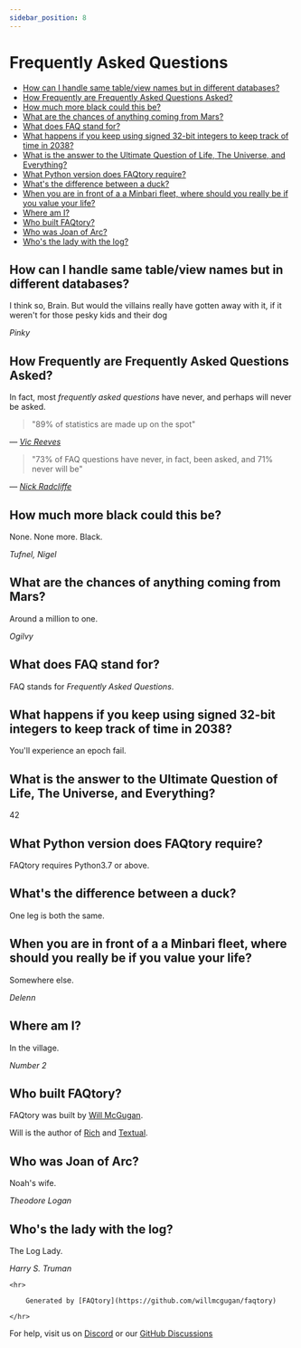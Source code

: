 ```yaml
---
sidebar_position: 8
---
```



# Frequently Asked Questions

- [How can I handle same table/view names but in different databases?](#db-object-name-collision)
- [How Frequently are Frequently Asked Questions Asked?](#how-frequently-are-frequently-asked-questions-asked)
- [How much more black could this be?](#how-much-more-black-could-this-be)
- [What are the chances of anything coming from Mars?](#what-are-the-chances-of-anything-coming-from-mars)
- [What does FAQ stand for?](#what-does-faq-stand-for)
- [What happens if you keep using signed 32-bit integers to keep track of time in 2038?](#what-happens-if-you-keep-using-signed-32-bit-integers-to-keep-track-of-time-in-2038)
- [What is the answer to the Ultimate Question of Life, The Universe, and Everything?](#what-is-the-answer-to-the-ultimate-question-of-life,-the-universe,-and-everything)
- [What Python version does FAQtory require?](#what-python-version-does-faqtory-require)
- [What's the difference between a duck?](#what's-the-difference-between-a-duck)
- [When you are in front of a a Minbari fleet, where should you really be if you value your life?](#when-you-are-in-front-of-a-a-minbari-fleet,-where-should-you-really-be-if-you-value-your-life)
- [Where am I?](#where-am-i)
- [Who built FAQtory?](#who-built-faqtory)
- [Who was Joan of Arc?](#who-was-joan-of-arc)
- [Who's the lady with the log?](#who's-the-lady-with-the-log)

<a name="db-object-name-collision"></a>
## How can I handle same table/view names but in different databases?

I think so, Brain. But would the villains really have gotten away with it, if it weren't for those pesky kids and their dog

<cite>Pinky</cite>

<a name="how-frequently-are-frequently-asked-questions-asked"></a>
## How Frequently are Frequently Asked Questions Asked?

In fact, most *frequently asked questions* have never, and perhaps will
never be asked.

> "89% of statistics are made up on the spot"

— [*Vic Reeves*](https://www.linkedin.com/pulse/89-statistics-made-up-spot-vic-reeves-friend-llp/)

> "73% of FAQ questions have never, in fact, been asked, and 71% never will be"

— [*Nick Radcliffe*](https://github.com/njr0/faqtory/blob/main/questions/frequency.question.md)

<a name="how-much-more-black-could-this-be"></a>
## How much more black could this be?

None. None more. Black.

<cite>Tufnel, Nigel</cite>

<a name="what-are-the-chances-of-anything-coming-from-mars"></a>
## What are the chances of anything coming from Mars?

Around a million to one.

<cite>Ogilvy</cite>

<a name="what-does-faq-stand-for"></a>
## What does FAQ stand for?

FAQ stands for *Frequently Asked Questions*.

<a name="what-happens-if-you-keep-using-signed-32-bit-integers-to-keep-track-of-time-in-2038"></a>
## What happens if you keep using signed 32-bit integers to keep track of time in 2038?

You'll experience an epoch fail.

<a name="what-is-the-answer-to-the-ultimate-question-of-life,-the-universe,-and-everything"></a>
## What is the answer to the Ultimate Question of Life, The Universe, and Everything?

42

<a name="what-python-version-does-faqtory-require"></a>
## What Python version does FAQtory require?

FAQtory requires Python3.7 or above.

<a name="what's-the-difference-between-a-duck"></a>
## What's the difference between a duck?

One leg is both the same.

<a name="when-you-are-in-front-of-a-a-minbari-fleet,-where-should-you-really-be-if-you-value-your-life"></a>
## When you are in front of a a Minbari fleet, where should you really be if you value your life?

Somewhere else.

<cite>Delenn</cite>

<a name="where-am-i"></a>
## Where am I?

In the village.

<cite>Number 2</cite>

<a name="who-built-faqtory"></a>
## Who built FAQtory?

FAQtory was built by [Will McGugan](https://www.willmcgugan.com).

Will is the author of [Rich](https://github.com/Textualize/rich) and [Textual](https://textual.textualize.io).

<a name="who-was-joan-of-arc"></a>
## Who was Joan of Arc?

Noah's wife.

<cite>Theodore Logan</cite>

<a name="who's-the-lady-with-the-log"></a>
## Who's the lady with the log?

The Log Lady.

<cite>Harry S. Truman</cite>

    <hr>

        Generated by [FAQtory](https://github.com/willmcgugan/faqtory)

    </hr>

For help, visit us on [Discord](https://discord.gg/gytFPNW656) or our [GitHub Discussions](https://github.com/kdhrubo/db2rest/discussions)
